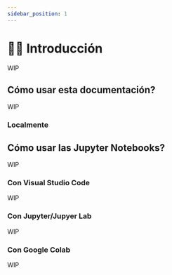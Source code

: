```yaml
---
sidebar_position: 1
---
```


# 👋🏼 Introducción

WIP

## Cómo usar esta documentación?

WIP

### Localmente

## Cómo usar las Jupyter Notebooks?

WIP

### Con Visual Studio Code

WIP

### Con Jupyter/Jupyer Lab

WIP

### Con Google Colab

WIP
